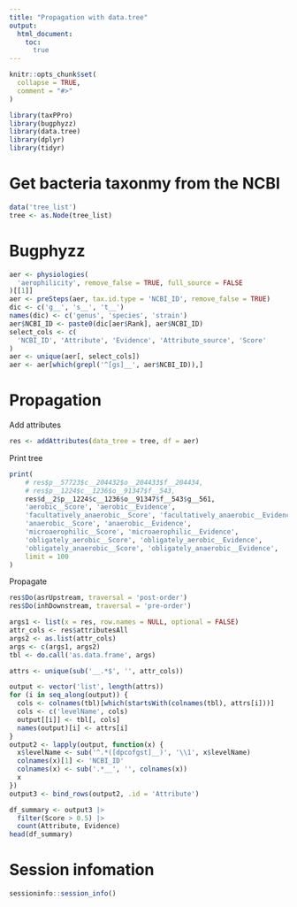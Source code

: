 ```yaml
---
title: "Propagation with data.tree"
output:
  html_document:
    toc:
      true
---
```


```r
knitr::opts_chunk$set(
  collapse = TRUE,
  comment = "#>"
)
```

```r
library(taxPPro)
library(bugphyzz)
library(data.tree)
library(dplyr)
library(tidyr)
```

# Get bacteria taxonmy from the NCBI

```r
data('tree_list')
tree <- as.Node(tree_list)
```

# Bugphyzz

```r
aer <- physiologies(
  'aerophilicity', remove_false = TRUE, full_source = FALSE
)[[1]]
aer <- preSteps(aer, tax.id.type = 'NCBI_ID', remove_false = TRUE)
dic <- c('g__', 's__', 't__')
names(dic) <- c('genus', 'species', 'strain')
aer$NCBI_ID <- paste0(dic[aer$Rank], aer$NCBI_ID)
select_cols <- c(
  'NCBI_ID', 'Attribute', 'Evidence', 'Attribute_source', 'Score'
)
aer <- unique(aer[, select_cols])
aer <- aer[which(grepl('^[gs]__', aer$NCBI_ID)),]
```

# Propagation

Add attributes

```r
res <- addAttributes(data_tree = tree, df = aer)
```

Print tree

```r
print(
    # res$p__57723$c__204432$o__204433$f__204434,
    # res$p__1224$c__1236$o__91347$f__543,
    res$d__2$p__1224$c__1236$o__91347$f__543$g__561,
    'aerobic__Score', 'aerobic__Evidence',
    'facultatively_anaerobic__Score', 'facultatively_anaerobic__Evidence',
    'anaerobic__Score', 'anaerobic__Evidence',
    'microaerophilic__Score', 'microaerophilic__Evidence',
    'obligately_aerobic__Score', 'obligately_aerobic__Evidence',
    'obligately_anaerobic__Score', 'obligately_anaerobic__Evidence',
    limit = 100
)
```

Propagate

```r
res$Do(asrUpstream, traversal = 'post-order')
res$Do(inhDownstream, traversal = 'pre-order')
```

```r
args1 <- list(x = res, row.names = NULL, optional = FALSE)
attr_cols <- res$attributesAll 
args2 <- as.list(attr_cols)
args <- c(args1, args2)
tbl <- do.call('as.data.frame', args)

attrs <- unique(sub('__.*$', '', attr_cols))

output <- vector('list', length(attrs))
for (i in seq_along(output)) {
  cols <- colnames(tbl)[which(startsWith(colnames(tbl), attrs[i]))]
  cols <- c('levelName', cols)
  output[[i]] <- tbl[, cols]
  names(output)[i] <- attrs[i]
}
output2 <- lapply(output, function(x) {
  x$levelName <- sub('^.*([dpcofgst]__)', '\\1', x$levelName)
  colnames(x)[1] <- 'NCBI_ID'
  colnames(x) <- sub('.*__', '', colnames(x))
  x
})
output3 <- bind_rows(output2, .id = 'Attribute')
```

```r
df_summary <- output3 |> 
  filter(Score > 0.5) |> 
  count(Attribute, Evidence)
head(df_summary)
```

# Session infomation

```r
sessioninfo::session_info()
```
